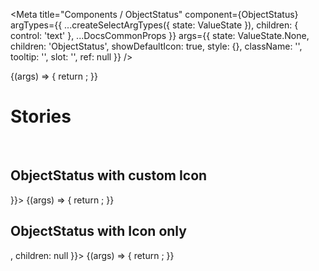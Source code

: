
<Meta
  title="Components / ObjectStatus"
  component={ObjectStatus}
  argTypes={{
    ...createSelectArgTypes({ state: ValueState }),
    children: { control: 'text' },
    ...DocsCommonProps
  }}
  args={{
    state: ValueState.None,
    children: 'ObjectStatus',
    showDefaultIcon: true,
    style: {},
    className: '',
    tooltip: '',
    slot: '',
    ref: null
  }}
/>

<DocsHeader />

<Canvas>
  <Story name="Default">
    {(args) => {
      return <ObjectStatus {...args} />;
    }}
  </Story>
</Canvas>

<ArgsTable story="Default" />

<br />

# Stories

<br />

## ObjectStatus with custom Icon

<Canvas>
  <Story name="with custom Icon" args={{ icon: <Icon name="sys-cancel" /> }}>
    {(args) => {
      return <ObjectStatus {...args} />;
    }}
  </Story>
</Canvas>

## ObjectStatus with Icon only

<Canvas>
  <Story name="with Icon only" args={{ icon: <Icon name="sys-cancel" />, children: null }}>
    {(args) => {
      return <ObjectStatus {...args} />;
    }}
  </Story>
</Canvas>
